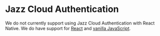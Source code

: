 # Jazz Cloud Authentication

We do not currently support using Jazz Cloud Authentication with React Native.
We do have support for [React](/docs/react/authentication/jazz-cloud) and [vanilla JavaScript](/docs/vanilla/authentication/jazz-cloud).
